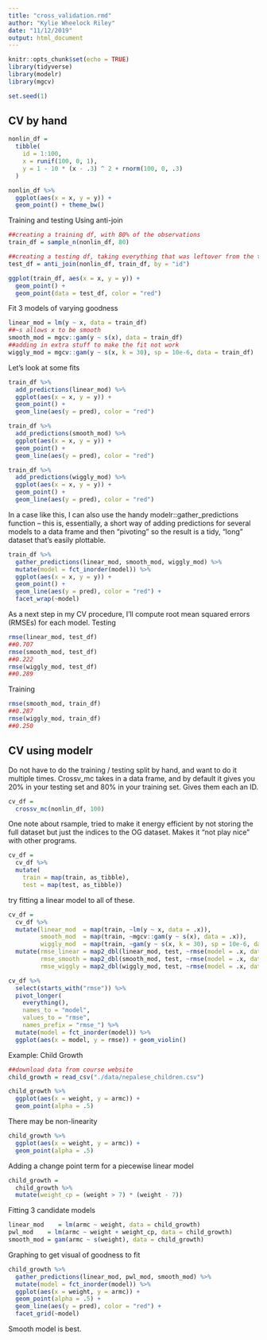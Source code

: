 ```yaml
---
title: "cross_validation.rmd"
author: "Kylie Wheelock Riley"
date: "11/12/2019"
output: html_document
---
```


```r
knitr::opts_chunk$set(echo = TRUE)
library(tidyverse)
library(modelr)
library(mgcv)

set.seed(1)
```

## CV by hand
```r
nonlin_df = 
  tibble(
    id = 1:100,
    x = runif(100, 0, 1),
    y = 1 - 10 * (x - .3) ^ 2 + rnorm(100, 0, .3)
  )

nonlin_df %>% 
  ggplot(aes(x = x, y = y)) + 
  geom_point() + theme_bw()

```

Training and testing
Using anti-join
```r
##creating a training df, with 80% of the observations
train_df = sample_n(nonlin_df, 80)

##creating a testing df, taking everything that was leftover from the training dataset,
test_df = anti_join(nonlin_df, train_df, by = "id")

ggplot(train_df, aes(x = x, y = y)) + 
  geom_point() + 
  geom_point(data = test_df, color = "red")
```

Fit 3 models of varying goodness
```r
linear_mod = lm(y ~ x, data = train_df)
##~s allows x to be smooth
smooth_mod = mgcv::gam(y ~ s(x), data = train_df)
##adding in extra stuff to make the fit not work
wiggly_mod = mgcv::gam(y ~ s(x, k = 30), sp = 10e-6, data = train_df)

```

Let's look at some fits
```r
train_df %>% 
  add_predictions(linear_mod) %>% 
  ggplot(aes(x = x, y = y)) + 
  geom_point() + 
  geom_line(aes(y = pred), color = "red")

train_df %>% 
  add_predictions(smooth_mod) %>% 
  ggplot(aes(x = x, y = y)) + 
  geom_point() + 
  geom_line(aes(y = pred), color = "red")

train_df %>% 
  add_predictions(wiggly_mod) %>% 
  ggplot(aes(x = x, y = y)) + 
  geom_point() + 
  geom_line(aes(y = pred), color = "red")
```

In a case like this, I can also use the handy modelr::gather_predictions function – this is, essentially, a short way of adding predictions for several models to a data frame and then “pivoting” so the result is a tidy, “long” dataset that’s easily plottable.
```r
train_df %>% 
  gather_predictions(linear_mod, smooth_mod, wiggly_mod) %>% 
  mutate(model = fct_inorder(model)) %>% 
  ggplot(aes(x = x, y = y)) + 
  geom_point() + 
  geom_line(aes(y = pred), color = "red") + 
  facet_wrap(~model)
```

As a next step in my CV procedure, I’ll compute root mean squared errors (RMSEs) for each model.
Testing
```r

rmse(linear_mod, test_df)
##0.707
rmse(smooth_mod, test_df)
##0.222
rmse(wiggly_mod, test_df)
##0.289
```

Training
```r
rmse(smooth_mod, train_df)
##0.287
rmse(wiggly_mod, train_df)
##0.250
```

## CV using modelr
Do not have to do the training / testing split by hand, and want to do it multiple times. 
Crossv_mc takes in a data frame, and by default it gives you 20% in your testing set and 80% in your training set. Gives them each an ID. 
```r
cv_df = 
  crossv_mc(nonlin_df, 100) 
```

One note about rsample, tried to make it energy efficient by not storing the full dataset but just the indices to the OG dataset. Makes it "not play nice" with other programs.
```r
cv_df =
  cv_df %>% 
  mutate(
    train = map(train, as_tibble),
    test = map(test, as_tibble))
```

try fitting a linear model to all of these. 
```r
cv_df = 
  cv_df %>% 
  mutate(linear_mod  = map(train, ~lm(y ~ x, data = .x)),
         smooth_mod  = map(train, ~mgcv::gam(y ~ s(x), data = .x)),
         wiggly_mod  = map(train, ~gam(y ~ s(x, k = 30), sp = 10e-6, data = .x))) %>% 
  mutate(rmse_linear = map2_dbl(linear_mod, test, ~rmse(model = .x, data = .y)),
         rmse_smooth = map2_dbl(smooth_mod, test, ~rmse(model = .x, data = .y)),
         rmse_wiggly = map2_dbl(wiggly_mod, test, ~rmse(model = .x, data = .y)))
```

```r
cv_df %>% 
  select(starts_with("rmse")) %>% 
  pivot_longer(
    everything(),
    names_to = "model", 
    values_to = "rmse",
    names_prefix = "rmse_") %>% 
  mutate(model = fct_inorder(model)) %>% 
  ggplot(aes(x = model, y = rmse)) + geom_violin()
```

Example: Child Growth
```r
##download data from course website
child_growth = read_csv("./data/nepalese_children.csv")

child_growth %>% 
  ggplot(aes(x = weight, y = armc)) + 
  geom_point(alpha = .5)

```

There may be non-linearity
```r
child_growth %>% 
  ggplot(aes(x = weight, y = armc)) + 
  geom_point(alpha = .5)
```

Adding a change point term for a piecewise linear model
```r
child_growth =
  child_growth %>% 
  mutate(weight_cp = (weight > 7) * (weight - 7))
```

Fitting 3 candidate models
```r
linear_mod    = lm(armc ~ weight, data = child_growth)
pwl_mod    = lm(armc ~ weight + weight_cp, data = child_growth)
smooth_mod = gam(armc ~ s(weight), data = child_growth)
```

Graphing to get visual of goodness to fit
```r
child_growth %>% 
  gather_predictions(linear_mod, pwl_mod, smooth_mod) %>% 
  mutate(model = fct_inorder(model)) %>% 
  ggplot(aes(x = weight, y = armc)) + 
  geom_point(alpha = .5) +
  geom_line(aes(y = pred), color = "red") + 
  facet_grid(~model)
```
Smooth model is best. 

